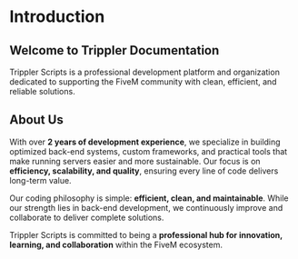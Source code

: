 # Introduction

## Welcome to Trippler Documentation

Trippler Scripts is a professional development platform and organization dedicated to supporting the FiveM community with clean, efficient, and reliable solutions.

## About Us

With over **2 years of development experience**, we specialize in building optimized back-end systems, custom frameworks, and practical tools that make running servers easier and more sustainable. Our focus is on **efficiency, scalability, and quality**, ensuring every line of code delivers long-term value.

Our coding philosophy is simple: **efficient, clean, and maintainable**. While our strength lies in back-end development, we continuously improve and collaborate to deliver complete solutions.

Trippler Scripts is committed to being a **professional hub for innovation, learning, and collaboration** within the FiveM ecosystem.